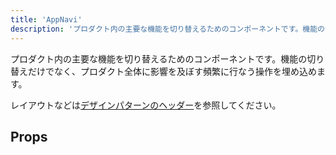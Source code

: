 ```yaml
---
title: 'AppNavi'
description: 'プロダクト内の主要な機能を切り替えるためのコンポーネントです。機能の切り替えだけでなく、プロダクト全体に影響を及ぼす頻繁に行なう操作を埋め込めます。'
---
```


プロダクト内の主要な機能を切り替えるためのコンポーネントです。機能の切り替えだけでなく、プロダクト全体に影響を及ぼす頻繁に行なう操作を埋め込めます。

レイアウトなどは[デザインパターンのヘッダー](/products/design-patterns/contents-in-header/)を参照してください。

<ComponentStory name="AppNavi" />

## Props

<ComponentPropsTable name="AppNavi" showTitle />

<ComponentPropsTable name="AppNaviButton" showTitle />

<ComponentPropsTable name="AppNaviAnchor" showTitle />

<ComponentPropsTable name="AppNaviDropdown" showTitle />

<ComponentPropsTable name="AppNaviCustomTag" showTitle />
